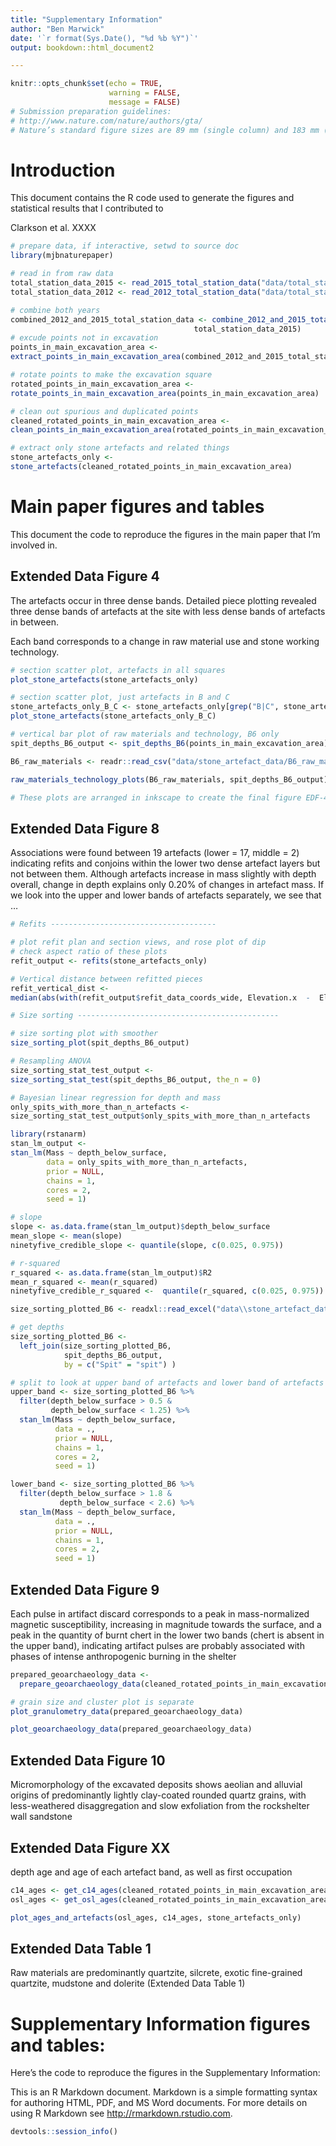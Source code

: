 ```yaml
---
title: "Supplementary Information"
author: "Ben Marwick"
date: '`r format(Sys.Date(), "%d %b %Y")`'
output: bookdown::html_document2

---
```


```r
knitr::opts_chunk$set(echo = TRUE,
                      warning = FALSE,
                      message = FALSE)
# Submission preparation guidelines:
# http://www.nature.com/nature/authors/gta/
# Nature’s standard figure sizes are 89 mm (single column) and 183 mm (double column) and the full depth of the page is 247 mm.
```

# Introduction

This document contains the R code used to generate the figures and statistical results that I contributed to

Clarkson et al. XXXX 

```r
# prepare data, if interactive, setwd to source doc
library(mjbnaturepaper)

# read in from raw data
total_station_data_2015 <- read_2015_total_station_data("data/total_station_csv_2015")
total_station_data_2012 <- read_2012_total_station_data("data/total_station_csv_2012")

# combine both years
combined_2012_and_2015_total_station_data <- combine_2012_and_2015_total_station_data(total_station_data_2012,
                                         total_station_data_2015)
# excude points not in excavation
points_in_main_excavation_area <- 
extract_points_in_main_excavation_area(combined_2012_and_2015_total_station_data)

# rotate points to make the excavation square
rotated_points_in_main_excavation_area <- 
rotate_points_in_main_excavation_area(points_in_main_excavation_area)

# clean out spurious and duplicated points
cleaned_rotated_points_in_main_excavation_area <- 
clean_points_in_main_excavation_area(rotated_points_in_main_excavation_area)

# extract only stone artefacts and related things
stone_artefacts_only <- 
stone_artefacts(cleaned_rotated_points_in_main_excavation_area)
```

# Main paper figures and tables

This document the code to reproduce the figures in the main paper that I'm involved in.

## Extended Data Figure 4

The artefacts occur in three dense bands. Detailed piece plotting revealed three dense bands of artefacts at the site with less dense bands of artefacts in between. 

Each band corresponds to a change in raw material use and stone working technology. 

```r
# section scatter plot, artefacts in all squares
plot_stone_artefacts(stone_artefacts_only)

# section scatter plot, just artefacts in B and C
stone_artefacts_only_B_C <- stone_artefacts_only[grep("B|C", stone_artefacts_only$square), ]
plot_stone_artefacts(stone_artefacts_only_B_C)

# vertical bar plot of raw materials and technology, B6 only
spit_depths_B6_output <- spit_depths_B6(points_in_main_excavation_area)

B6_raw_materials <- readr::read_csv("data/stone_artefact_data/B6_raw_material_table.csv")

raw_materials_technology_plots(B6_raw_materials, spit_depths_B6_output)

# These plots are arranged in inkscape to create the final figure EDF-4

```


## Extended Data Figure 8

Associations were found between 19 artefacts (lower = 17, middle = 2) indicating refits and conjoins within the lower two dense artefact layers but not between them. Although artefacts increase in mass slightly with depth overall, change in depth explains only 0.20% of changes in artefact mass. If we look into the upper and lower bands of artefacts separately, we see that ...  


```r
# Refits -------------------------------------

# plot refit plan and section views, and rose plot of dip
# check aspect ratio of these plots
refit_output <- refits(stone_artefacts_only)

# Vertical distance between refitted pieces
refit_vertical_dist <- 
median(abs(with(refit_output$refit_data_coords_wide, Elevation.x  -  Elevation.y)))

# Size sorting ---------------------------------------------

# size sorting plot with smoother
size_sorting_plot(spit_depths_B6_output)

# Resampling ANOVA
size_sorting_stat_test_output <- 
size_sorting_stat_test(spit_depths_B6_output, the_n = 0)

# Bayesian linear regression for depth and mass
only_spits_with_more_than_n_artefacts <- 
size_sorting_stat_test_output$only_spits_with_more_than_n_artefacts

library(rstanarm)
stan_lm_output <-
stan_lm(Mass ~ depth_below_surface,
        data = only_spits_with_more_than_n_artefacts,
        prior = NULL,
        chains = 1,
        cores = 2,
        seed = 1)

# slope
slope <- as.data.frame(stan_lm_output)$depth_below_surface
mean_slope <- mean(slope)
ninetyfive_credible_slope <- quantile(slope, c(0.025, 0.975))

# r-squared
r_squared <- as.data.frame(stan_lm_output)$R2
mean_r_squared <- mean(r_squared)
ninetyfive_credible_r_squared <-  quantile(r_squared, c(0.025, 0.975))

size_sorting_plotted_B6 <- readxl::read_excel("data\\stone_artefact_data\\size_sorting_plotted_from_B6.xlsx")

# get depths
size_sorting_plotted_B6 <-
  left_join(size_sorting_plotted_B6,
            spit_depths_B6_output,
            by = c("Spit" = "spit") )

# split to look at upper band of artefacts and lower band of artefacts
upper_band <- size_sorting_plotted_B6 %>%
  filter(depth_below_surface > 0.5 &
         depth_below_surface < 1.25) %>%
  stan_lm(Mass ~ depth_below_surface,
          data = .,
          prior = NULL,
          chains = 1,
          cores = 2,
          seed = 1)

lower_band <- size_sorting_plotted_B6 %>%
  filter(depth_below_surface > 1.8 &
           depth_below_surface < 2.6) %>%
  stan_lm(Mass ~ depth_below_surface,
          data = .,
          prior = NULL,
          chains = 1,
          cores = 2,
          seed = 1)


```


## Extended Data Figure 9

Each pulse in artifact discard corresponds to a peak in mass-normalized magnetic susceptibility, increasing in magnitude towards the surface, and a peak in the quantity of burnt chert in the lower two bands (chert is absent in the upper band), indicating artifact pulses are probably associated with phases of intense anthropogenic burning in the shelter 

```r
prepared_geoarchaeology_data <-  
  prepare_geoarchaeology_data(cleaned_rotated_points_in_main_excavation_area)

# grain size and cluster plot is separate
plot_granulometry_data(prepared_geoarchaeology_data)

plot_geoarchaeology_data(prepared_geoarchaeology_data)

```


## Extended Data Figure 10

Micromorphology of the excavated deposits shows aeolian and alluvial origins of predominantly lightly clay-coated rounded quartz grains, with less-weathered disaggregation and slow exfoliation from the rockshelter wall sandstone 

## Extended Data Figure XX

depth age and age of each artefact band, as well as first occupation

```r
c14_ages <- get_c14_ages(cleaned_rotated_points_in_main_excavation_area)
osl_ages <- get_osl_ages(cleaned_rotated_points_in_main_excavation_area)

plot_ages_and_artefacts(osl_ages, c14_ages, stone_artefacts_only)
```


 
## Extended Data Table 1

Raw materials are predominantly quartzite, silcrete, exotic fine-grained quartzite, mudstone and dolerite (Extended Data Table 1)

# Supplementary Information figures and tables:

Here's the code to reproduce the figures in the Supplementary Information:

This is an R Markdown document. Markdown is a simple formatting syntax for authoring HTML, PDF, and MS Word documents. For more details on using R Markdown see <http://rmarkdown.rstudio.com>.



```r
devtools::session_info()
```
